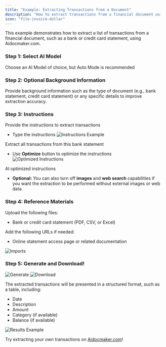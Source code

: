 ```yaml
---
title: "Example: Extracting Transactions from a Document"
description: "How to extract transactions from a financial document using Aidocmaker.com"
icon: "file-invoice-dollar"
---
```


This example demonstrates how to extract a list of transactions from a financial document, such as a bank or credit card statement, using Aidocmaker.com.

### Step 1: Select AI Model
Choose an AI Model of choice, but Auto Mode is recommended

### Step 2: Optional Background Information
Provide background information such as the type of document (e.g., bank statement, credit card statement) or any specific details to improve extraction accuracy.

### Step 3: Instructions
Provide the instructions to extract transactions

- Type the instructions 
![Instructions Example](../images/extract_transactions_instructions.png)
<div style={{textAlign: 'center', fontStyle: 'italic', marginBottom: '1em'}}>Extract all transactions from this bank statement</div>

- Use <b>Optimize</b> button to optimize the instructions
![Optimized Instructions](../images/extract_transactions_instructions_optimized.png)
<div style={{textAlign: 'center', fontStyle: 'italic', marginBottom: '1em'}}>AI optimized instructions</div>

- <b>Optional:</b> You can also turn off <b>images</b> and <b>web search</b> capabilities if you want the extraction to be performed without external images or web data.

### Step 4: Reference Materials
Upload the following files:
- Bank or credit card statement (PDF, CSV, or Excel)

Add the following URLs if needed:
- Online statement access page or related documentation

![Imports](../images/extract_transactions_imports.png)

### Step 5: Generate and Download!
![Generate](../images/extract_transactions_generate.png)
![Download](../images/generate_spreadsheet_results.png)

The extracted transactions will be presented in a structured format, such as a table, including:

- Date
- Description
- Amount
- Category (if available)
- Balance (if available)

![Results Example](../images/extract_transactions_results.png)

Try extracting your own transactions on [Aidocmaker.com](https://www.aidocmaker.com)!
